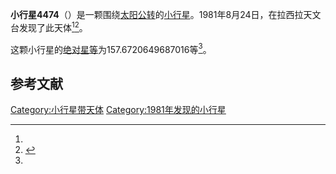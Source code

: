 {{Infobox planet
| bgcolour = #FFFFC0
| name = 4474 Proust
| symbol = 
| image = 
| caption = 
| discovery = yes
| discovery_ref = 
| discoverer = {{link-en|亨利·德波鸿诺|Henri Debehogne}}
| discovery_site = [[拉西拉天文台|拉西拉天文台]] 
| discovered = 1981年8月24日
| designations = yes
| mp_name = 
| named_after = 
| alt_names = 1981 QZ2/ 1982 VK3
| mp_category = [[主带小行星|主带小行星]]
| orbit_ref = <ref name="a">[http://ssd.jpl.nasa.gov/sbdb.cgi?sstr=4474 4474 Proust] {{Wayback|url=http://ssd.jpl.nasa.gov/sbdb.cgi?sstr=4474 |date=20201124005406 }}，小行星數據庫瀏覽器（JPL Small-Body Database Browser）－[[美国国家航空航天局|美国国家航空航天局]]喷气推进实验室</ref>
| epoch = 2456400.5 (2013年4月18日更新)
| aphelion = {{convert|3.726086276820321|AU|km|3|abbr=on|lk=out}}
| perihelion = {{convert|2.627540969663568|AU|km|3|abbr=on}}
| semimajor = {{convert|3.176813623241945|AU|km|3|abbr=on}}
| eccentricity = 0.172900497
| period = 2068.169035 [[日|日]]<br />5.66[[儒略年|儒略年]]
| avg_speed = 
| inclination = 2.053555156673642
| asc_node = 131.4610762447577
| mean_anomaly = 
| arg_peri = 157.6720649687016
| satellites = 
| physical_characteristics = yes
| dimensions = 
| mass = 
| density = 
| surface_grav = 
| escape_velocity = 
| sidereal_day = 
| axial_tilt = 
| pole_ecliptic_lat = 
| pole_ecliptic_lon = 
| albedo = 
| temperatures= 
| temp_name1 = 
| mean_temp_1 = 
| max_temp_1 = 
| temp_name2 = 
| max_temp_2 = 
| spectral_type = 
| abs_magnitude = 157.6720649687016
}}

'''小行星4474'''（{{lang-en|4474 Proust}}）是一颗围绕[[太阳|太阳]][[公转|公转]]的[[小行星|小行星]]。1981年8月24日，{{link-en|亨利·德波鸿诺|Henri Debehogne}}在拉西拉天文台发现了此天体<ref name="a" /><ref>{{cite news|title=小行星列表|url=http://cfa-www.harvard.edu/iau/lists/NumberedMPs.txt|accessdate=2013-07-08|newspaper=哈佛大学|archive-date=2008-05-17|archive-url=https://web.archive.org/web/20080517010638/http://cfa-www.harvard.edu/iau/lists/NumberedMPs.txt|dead-url=no}}</ref>。

这颗小行星的[[绝对星等|绝对星等]]为157.6720649687016等<ref name="a" />。

==参考文献==
{{reflist}}
{{Minor Planet Number|[[小行星4473|小行星4473]]|[[小行星4475|小行星4475]]}}

{{小天体}}

[[Category:小行星带天体|Category:小行星带天体]]
[[Category:1981年发现的小行星|Category:1981年发现的小行星]]

{{asteroid-stub}}